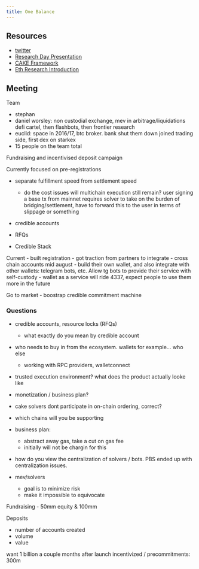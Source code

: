 ```yaml
---
title: One Balance
---
```


## Resources

- [twitter](https://x.com/OneBalance_io)
- [Research Day Presentation](https://www.youtube.com/watch?v=okDSIm7PE6I)
- [CAKE Framework](https://frontier.tech/the-cake-framework)
- [Eth Research Introduction](https://ethresear.ch/t/introducing-onebalance/19557)

## Meeting

Team

- stephan
- daniel worsley: non custodial exchange, mev in arbitrage/liquidations defi cartel, then flashbots, then frontier research
- euclid: space in 2016/17, btc broker. bank shut them down joined trading side, first dex on starkex
- 15 people on the team total


Fundraising and incentivised deposit campaign

Currently focused on pre-registrations

- separate fulfillment speed from settlement speed
    - do the cost issues will multichain execution still remain? user signing a base tx from mainnet requires solver to take on the burden of bridging/settlement, have to forward this to the user in terms of slippage or something

- credible accounts
- RFQs

- Credible Stack

Current
- built registration
- got traction from partners to integrate
- cross chain accounts mid august
- build their own wallet, and also integrate with other wallets: telegram bots, etc. Allow tg bots to provide their service with self-custody
- wallet as a service will ride 4337, expect people to use them more in the future

Go to market
- boostrap credible commitment machine



### Questions

- credible accounts, resource locks (RFQs)
    - what exactly do you mean by credible account

- who needs to buy in from the ecosystem. wallets for example... who else
    - working with RPC providers, walletconnect

- trusted execution environment? what does the product actually looke like
- monetization / business plan?

- cake solvers dont participate in on-chain ordering, correct?

- which chains will you be supporting

- business plan: 
    - abstract away gas, take a cut on gas fee
    - initially will not be chargin for this


- how do you view the centralization of solvers / bots. PBS ended up with centralization issues.


- mev/solvers
    - goal is to minimize risk
    - make it impossible to equivocate



Fundraising
- 50mm equity & 100mm

Deposits

- number of accounts created
- volume
- value


want 1 billion a couple months after launch
incentivized / precommitments: 300m
